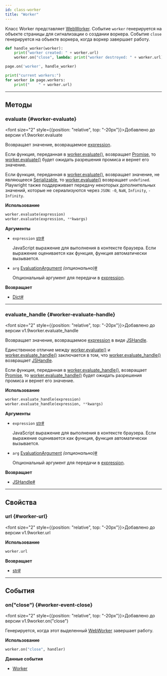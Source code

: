 ```yaml
---
id: class-worker
title: "Worker"
---
```


Класс Worker представляет [WebWorker](https://developer.mozilla.org/en-US/docs/Web/API/Web_Workers_API). Событие `worker` генерируется на объекте страницы для сигнализации о создании воркера. Событие `close` генерируется на объекте воркера, когда воркер завершает работу.

```py
def handle_worker(worker):
    print("worker created: " + worker.url)
    worker.on("close", lambda: print("worker destroyed: " + worker.url))

page.on('worker', handle_worker)

print("current workers:")
for worker in page.workers:
    print("    " + worker.url)
```

---

## Методы

### evaluate {#worker-evaluate}

<font size="2" style={{position: "relative", top: "-20px"}}>Добавлено до версии v1.9</font><x-search>worker.evaluate</x-search>

Возвращает значение, возвращаемое [expression](/api/class-worker.mdx#worker-evaluate-option-expression).

Если функция, переданная в [worker.evaluate()](/api/class-worker.mdx#worker-evaluate), возвращает [Promise], то [worker.evaluate()](/api/class-worker.mdx#worker-evaluate) будет ожидать разрешения промиса и вернет его значение.

Если функция, переданная в [worker.evaluate()](/api/class-worker.mdx#worker-evaluate), возвращает значение, не являющееся [Serializable], то [worker.evaluate()](/api/class-worker.mdx#worker-evaluate) возвращает `undefined`. Playwright также поддерживает передачу некоторых дополнительных значений, которые не сериализуются через `JSON`: `-0`, `NaN`, `Infinity`, `-Infinity`.

**Использование**

```python
worker.evaluate(expression)
worker.evaluate(expression, **kwargs)
```

**Аргументы**
- `expression` [str]<a aria-hidden="true" tabIndex="-1" class="list-anchor-link" id="worker-evaluate-option-expression"/><a href="#worker-evaluate-option-expression" class="list-anchor">#</a>
  
  JavaScript выражение для выполнения в контексте браузера. Если выражение оценивается как функция, функция автоматически вызывается.
- `arg` [EvaluationArgument] *(опционально)*<a aria-hidden="true" tabIndex="-1" class="list-anchor-link" id="worker-evaluate-option-arg"/><a href="#worker-evaluate-option-arg" class="list-anchor">#</a>
  
  Опциональный аргумент для передачи в [expression](/api/class-worker.mdx#worker-evaluate-option-expression).

**Возвращает**
- [Dict]<a aria-hidden="true" tabIndex="-1" class="list-anchor-link" id="worker-evaluate-return"/><a href="#worker-evaluate-return" class="list-anchor">#</a>

---

### evaluate_handle {#worker-evaluate-handle}

<font size="2" style={{position: "relative", top: "-20px"}}>Добавлено до версии v1.9</font><x-search>worker.evaluate_handle</x-search>

Возвращает значение, возвращаемое [expression](/api/class-worker.mdx#worker-evaluate-handle-option-expression) в виде [JSHandle].

Единственное отличие между [worker.evaluate()](/api/class-worker.mdx#worker-evaluate) и [worker.evaluate_handle()](/api/class-worker.mdx#worker-evaluate-handle) заключается в том, что [worker.evaluate_handle()](/api/class-worker.mdx#worker-evaluate-handle) возвращает [JSHandle].

Если функция, переданная в [worker.evaluate_handle()](/api/class-worker.mdx#worker-evaluate-handle), возвращает [Promise], то [worker.evaluate_handle()](/api/class-worker.mdx#worker-evaluate-handle) будет ожидать разрешения промиса и вернет его значение.

**Использование**

```python
worker.evaluate_handle(expression)
worker.evaluate_handle(expression, **kwargs)
```

**Аргументы**
- `expression` [str]<a aria-hidden="true" tabIndex="-1" class="list-anchor-link" id="worker-evaluate-handle-option-expression"/><a href="#worker-evaluate-handle-option-expression" class="list-anchor">#</a>
  
  JavaScript выражение для выполнения в контексте браузера. Если выражение оценивается как функция, функция автоматически вызывается.
- `arg` [EvaluationArgument] *(опционально)*<a aria-hidden="true" tabIndex="-1" class="list-anchor-link" id="worker-evaluate-handle-option-arg"/><a href="#worker-evaluate-handle-option-arg" class="list-anchor">#</a>
  
  Опциональный аргумент для передачи в [expression](/api/class-worker.mdx#worker-evaluate-handle-option-expression).

**Возвращает**
- [JSHandle]<a aria-hidden="true" tabIndex="-1" class="list-anchor-link" id="worker-evaluate-handle-return"/><a href="#worker-evaluate-handle-return" class="list-anchor">#</a>

---

## Свойства

### url {#worker-url}

<font size="2" style={{position: "relative", top: "-20px"}}>Добавлено до версии v1.9</font><x-search>worker.url</x-search>

**Использование**

```python
worker.url
```

**Возвращает**
- [str]<a aria-hidden="true" tabIndex="-1" class="list-anchor-link" id="worker-url-return"/><a href="#worker-url-return" class="list-anchor">#</a>

---

## События

### on("close") {#worker-event-close}

<font size="2" style={{position: "relative", top: "-20px"}}>Добавлено до версии v1.9</font><x-search>worker.on("close")</x-search>

Генерируется, когда этот выделенный [WebWorker](https://developer.mozilla.org/en-US/docs/Web/API/Web_Workers_API) завершает работу.

**Использование**

```python
worker.on("close", handler)
```

**Данные события**
- [Worker]

[Accessibility]: /api/class-accessibility.mdx "Accessibility"
[APIRequest]: /api/class-apirequest.mdx "APIRequest"
[APIRequestContext]: /api/class-apirequestcontext.mdx "APIRequestContext"
[APIResponse]: /api/class-apiresponse.mdx "APIResponse"
[APIResponseAssertions]: /api/class-apiresponseassertions.mdx "APIResponseAssertions"
[Browser]: /api/class-browser.mdx "Browser"
[BrowserContext]: /api/class-browsercontext.mdx "BrowserContext"
[BrowserType]: /api/class-browsertype.mdx "BrowserType"
[CDPSession]: /api/class-cdpsession.mdx "CDPSession"
[Clock]: /api/class-clock.mdx "Clock"
[ConsoleMessage]: /api/class-consolemessage.mdx "ConsoleMessage"
[Dialog]: /api/class-dialog.mdx "Dialog"
[Download]: /api/class-download.mdx "Download"
[ElementHandle]: /api/class-elementhandle.mdx "ElementHandle"
[Error]: /api/class-error.mdx "Error"
[FileChooser]: /api/class-filechooser.mdx "FileChooser"
[Frame]: /api/class-frame.mdx "Frame"
[FrameLocator]: /api/class-framelocator.mdx "FrameLocator"
[JSHandle]: /api/class-jshandle.mdx "JSHandle"
[Keyboard]: /api/class-keyboard.mdx "Keyboard"
[Locator]: /api/class-locator.mdx "Locator"
[LocatorAssertions]: /api/class-locatorassertions.mdx "LocatorAssertions"
[Mouse]: /api/class-mouse.mdx "Mouse"
[Page]: /api/class-page.mdx "Page"
[PageAssertions]: /api/class-pageassertions.mdx "PageAssertions"
[Playwright]: /api/class-playwright.mdx "Playwright"
[Request]: /api/class-request.mdx "Request"
[Response]: /api/class-response.mdx "Response"
[Route]: /api/class-route.mdx "Route"
[Selectors]: /api/class-selectors.mdx "Selectors"
[TimeoutError]: /api/class-timeouterror.mdx "TimeoutError"
[Touchscreen]: /api/class-touchscreen.mdx "Touchscreen"
[Tracing]: /api/class-tracing.mdx "Tracing"
[Video]: /api/class-video.mdx "Video"
[WebError]: /api/class-weberror.mdx "WebError"
[WebSocket]: /api/class-websocket.mdx "WebSocket"
[WebSocketRoute]: /api/class-websocketroute.mdx "WebSocketRoute"
[Worker]: /api/class-worker.mdx "Worker"
[Element]: https://developer.mozilla.org/en-US/docs/Web/API/element "Element"
[EvaluationArgument]: /evaluating.mdx#evaluation-argument "EvaluationArgument"
[Promise]: https://developer.mozilla.org/en-US/docs/Web/JavaScript/Reference/Global_Objects/Promise "Promise"
[iterator]: https://developer.mozilla.org/en-US/docs/Web/JavaScript/Reference/Iteration_protocols "Iterator"
[origin]: https://developer.mozilla.org/en-US/docs/Glossary/Origin "Origin"
[selector]: https://developer.mozilla.org/en-US/docs/Web/CSS/CSS_Selectors "selector"
[Serializable]: https://developer.mozilla.org/en-US/docs/Web/JavaScript/Reference/Global_Objects/JSON/stringify#Description "Serializable"
[UIEvent.detail]: https://developer.mozilla.org/en-US/docs/Web/API/UIEvent/detail "UIEvent.detail"
[UnixTime]: https://en.wikipedia.org/wiki/Unix_time "Unix Time"
[xpath]: https://developer.mozilla.org/en-US/docs/Web/XPath "xpath"

[Any]: https://docs.python.org/3/library/typing.html#typing.Any "Any"
[bool]: https://docs.python.org/3/library/stdtypes.html "bool"
[bytes]: https://docs.python.org/3/library/stdtypes.html#bytes "bytes"
[Callable]: https://docs.python.org/3/library/typing.html#typing.Callable "Callable"
[EventContextManager]: https://docs.python.org/3/reference/datamodel.html#context-managers "Event context manager"
[EventEmitter]: https://pyee.readthedocs.io/en/latest/#pyee.BaseEventEmitter "EventEmitter"
[Exception]: https://docs.python.org/3/library/exceptions.html#Exception "Exception"
[Dict]: https://docs.python.org/3/library/typing.html#typing.Dict "Dict"
[float]: https://docs.python.org/3/library/stdtypes.html#numeric-types-int-float-complex "float"
[int]: https://docs.python.org/3/library/stdtypes.html#numeric-types-int-float-complex "int"
[List]: https://docs.python.org/3/library/typing.html#typing.List "List"
[NoneType]: https://docs.python.org/3/library/constants.html#None "None"
[Pattern]: https://docs.python.org/3/library/re.html "Pattern"
[URL]: https://en.wikipedia.org/wiki/URL "URL"
[pathlib.Path]: https://realpython.com/python-pathlib/ "pathlib.Path"
[str]: https://docs.python.org/3/library/stdtypes.html#text-sequence-type-str "str"
[Union]: https://docs.python.org/3/library/typing.html#typing.Union "Union"
[datetime]: https://docs.python.org/3/library/datetime.html#datetime.datetime "datetime"

[all available image tags]: https://mcr.microsoft.com/en-us/product/playwright/python/about "all available image tags"
[Microsoft Artifact Registry]: https://mcr.microsoft.com/en-us/product/playwright/python/about "Microsoft Artifact Registry"
[Dockerfile.noble]: https://github.com/microsoft/playwright-python/blob/main/utils/docker/Dockerfile.noble "Dockerfile.noble"
